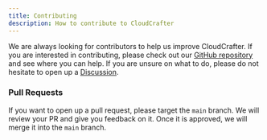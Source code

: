 ```yaml
---
title: Contributing
description: How to contribute to CloudCrafter
---
```


We are always looking for contributors to help us improve CloudCrafter. If you are interested in contributing, please check out our 
[GitHub repository](https://github.com/cloudcrafter-oss/CloudCrafter) and see where you can help. If you are unsure on what to do, please do not hesitate to open up a [Discussion](https://github.com/cloudcrafter-oss/CloudCrafter/discussions).

### Pull Requests

If you want to open up a pull request, please target the `main` branch. We will review your PR and give you feedback on it. Once it is approved, we will merge it into the `main` branch.
